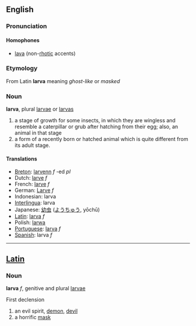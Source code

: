 ==English==
=== Pronunciation ===
====Homophones====
*[[lava]] (non-[[rhotic]] accents)

=== Etymology ===
From Latin '''larva''' meaning ''ghost-like'' or ''masked'' 

=== Noun ===

'''larva''', plural [[larvae]] or [[larvas]]

# a stage of growth for some insects, in which they are wingless and resemble a caterpillar or grub after hatching from their egg; also, an animal in that stage
# a form of a recently born or hatched animal which is quite different from its adult stage. 

==== Translations ====
*[[Breton]]: [[larvenn]] ''f'' -ed ''pl''
*Dutch: [[larve]] ''f''
*French: [[larve]] ''f''
*German: [[Larve]] ''f''
*Indonesian: larva
*[[Interlingua]]: larva
*Japanese: [[幼虫]] ([[ようちゅう]], yōchū)
*[[Latin]]:  [[larva]] ''f''
*Polish: [[larwa]]
*[[Portuguese]]: [[larva]] ''f''
*[[Spanish]]: larva ''f''
----

==[[Latin]]==
===Noun===
'''larva''' ''f'', genitive and plural [[larvae]]

First declension

#an evil spirit, [[demon]], [[devil]]
#a horrific [[mask]]